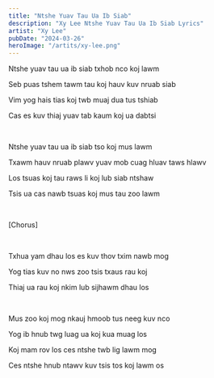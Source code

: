 ```yaml
---
title: "Ntshe Yuav Tau Ua Ib Siab"
description: "Xy Lee Ntshe Yuav Tau Ua Ib Siab Lyrics"
artist: "Xy Lee"
pubDate: "2024-03-26"
heroImage: "/artits/xy-lee.png"
---
```


Ntshe yuav tau ua ib siab txhob nco koj lawm

Seb puas tshem tawm tau koj hauv kuv nruab siab

Vim yog hais tias koj twb muaj dua tus tshiab

Cas es kuv thiaj yuav tab kaum koj ua dabtsi

<br />

Ntshe yuav tau ua ib siab tso koj mus lawm

Txawm hauv nruab plawv yuav mob cuag hluav taws hlawv

Los tsuas koj tau raws li koj lub siab ntshaw

Tsis ua cas nawb tsuas koj mus tau zoo lawm

<br />

[Chorus]

<br />

Txhua yam dhau los es kuv thov txim nawb mog

Yog tias kuv no nws zoo tsis txaus rau koj

Thiaj ua rau koj nkim lub sijhawm dhau los

<br />

Mus zoo koj mog nkauj hmoob tus neeg kuv nco

Yog ib hnub twg luag ua koj kua muag los

Koj mam rov los ces ntshe twb lig lawm mog

Ces ntshe hnub ntawv kuv tsis tos koj lawm os
